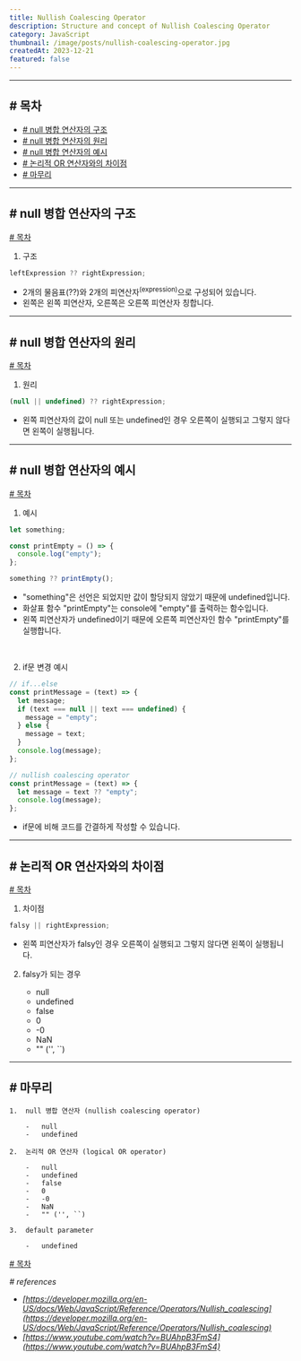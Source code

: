 ```yaml
---
title: Nullish Coalescing Operator
description: Structure and concept of Nullish Coalescing Operator
category: JavaScript
thumbnail: /image/posts/nullish-coalescing-operator.jpg
createdAt: 2023-12-21
featured: false
---
```


---

## # 목차

- [# null 병합 연산자의 구조](#-null-병합-연산자의-구조)
- [# null 병합 연산자의 원리](#-null-병합-연산자의-원리)
- [# null 병합 연산자의 예시](#-null-병합-연산자의-예시)
- [# 논리적 OR 연산자와의 차이점](#-논리적-or-연산자와의-차이점)
- [# 마무리](#-마무리)

---

## # null 병합 연산자의 구조

[# 목차](#-목차)

1. 구조

```typescript
leftExpression ?? rightExpression;
```

- 2개의 물음표(??)와 2개의 피연산자<sup>(expression)</sup>으로 구성되어 있습니다.
- 왼쪽은 왼쪽 피연산자, 오른쪽은 오른쪽 피연산자 칭합니다.

---

## # null 병합 연산자의 원리

[# 목차](#-목차)

1. 원리

```typescript
(null || undefined) ?? rightExpression;
```

- 왼쪽 피연산자의 값이 null 또는 undefined인 경우 오른쪽이 실행되고 그렇지 않다면 왼쪽이 실행됩니다.

---

## # null 병합 연산자의 예시

[# 목차](#-목차)

1.  예시

```typescript
let something;

const printEmpty = () => {
  console.log("empty");
};

something ?? printEmpty();
```

- "something"은 선언은 되었지만 값이 할당되지 않았기 때문에 undefined입니다.
- 화살표 함수 "printEmpty"는 console에 "empty"를 출력하는 함수입니다.
- 왼쪽 피연산자가 undefined이기 때문에 오른쪽 피연산자인 함수 "printEmpty"를 실행합니다.

<br />

2.  if문 변경 예시

```typescript
// if...else
const printMessage = (text) => {
  let message;
  if (text === null || text === undefined) {
    message = "empty";
  } else {
    message = text;
  }
  console.log(message);
};

// nullish coalescing operator
const printMessage = (text) => {
  let message = text ?? "empty";
  console.log(message);
};
```

- if문에 비해 코드를 간결하게 작성할 수 있습니다.

---

## # 논리적 OR 연산자와의 차이점

[# 목차](#-목차)

1. 차이점

```typescript
falsy || rightExpression;
```

- 왼쪽 피연산자가 falsy인 경우 오른쪽이 실행되고 그렇지 않다면 왼쪽이 실행됩니다.

2.  falsy가 되는 경우

    - null
    - undefined
    - false
    - 0
    - -0
    - NaN
    - "" ('', ``)

---

## # 마무리

    1.  null 병합 연산자 (nullish coalescing operator)

        -   null
        -   undefined

    2.  논리적 OR 연산자 (logical OR operator)

        -   null
        -   undefined
        -   false
        -   0
        -   -0
        -   NaN
        -   "" ('', ``)

    3.  default parameter

        -   undefined

[# 목차](#-목차)

_# references_

- _[https://developer.mozilla.org/en-US/docs/Web/JavaScript/Reference/Operators/Nullish_coalescing](https://developer.mozilla.org/en-US/docs/Web/JavaScript/Reference/Operators/Nullish_coalescing)_
- _[https://www.youtube.com/watch?v=BUAhpB3FmS4](https://www.youtube.com/watch?v=BUAhpB3FmS4)_
